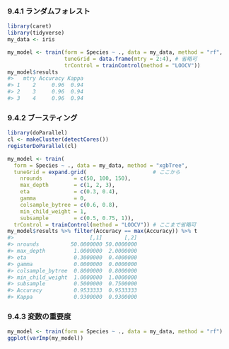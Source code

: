### 9.4.1 ランダムフォレスト

```r
library(caret)
library(tidyverse)
my_data <- iris

my_model <- train(form = Species ~ ., data = my_data, method = "rf",
                  tuneGrid = data.frame(mtry = 2:4), # 省略可
                  trControl = trainControl(method = "LOOCV"))
my_model$results
#>   mtry Accuracy Kappa
#> 1    2     0.96  0.94
#> 2    3     0.96  0.94
#> 3    4     0.96  0.94
```

### 9.4.2 ブースティング

```r
library(doParallel)
cl <- makeCluster(detectCores())
registerDoParallel(cl)

my_model <- train(
  form = Species ~ ., data = my_data, method = "xgbTree",
  tuneGrid = expand.grid(                     # ここから
    nrounds          = c(50, 100, 150),
    max_depth        = c(1, 2, 3),
    eta              = c(0.3, 0.4),
    gamma            = 0,
    colsample_bytree = c(0.6, 0.8),
    min_child_weight = 1,
    subsample        = c(0.5, 0.75, 1)),
  trControl = trainControl(method = "LOOCV")) # ここまで省略可
my_model$results %>% filter(Accuracy == max(Accuracy)) %>% t
#>                        [,1]       [,2]
#> nrounds          50.0000000 50.0000000
#> max_depth         1.0000000  2.0000000
#> eta               0.3000000  0.4000000
#> gamma             0.0000000  0.0000000
#> colsample_bytree  0.8000000  0.8000000
#> min_child_weight  1.0000000  1.0000000
#> subsample         0.5000000  0.7500000
#> Accuracy          0.9533333  0.9533333
#> Kappa             0.9300000  0.9300000
```

### 9.4.3 変数の重要度

```r
my_model <- train(form = Species ~ ., data = my_data, method = "rf")
ggplot(varImp(my_model))
```

